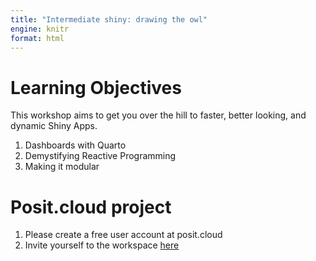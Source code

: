 ```yaml
---
title: "Intermediate shiny: drawing the owl"
engine: knitr
format: html
---
```

# Learning Objectives

This workshop aims to get you over the hill to faster, better looking, and dynamic Shiny Apps.

1. Dashboards with Quarto
1. Demystifying Reactive Programming
1. Making it modular

# Posit.cloud project

1. Please create a free user account at posit.cloud 
1. Invite yourself to the workspace [here](https://posit.cloud/spaces/525494/join?access_code=N0vloDrDMCVvlXLIhXHISNdrWjHe4SOlhPm_9abK)
